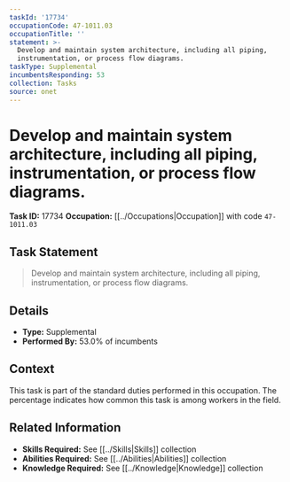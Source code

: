 ```yaml
---
taskId: '17734'
occupationCode: 47-1011.03
occupationTitle: ''
statement: >-
  Develop and maintain system architecture, including all piping,
  instrumentation, or process flow diagrams.
taskType: Supplemental
incumbentsResponding: 53
collection: Tasks
source: onet
---
```

# Develop and maintain system architecture, including all piping, instrumentation, or process flow diagrams.

**Task ID:** 17734
**Occupation:** [[../Occupations|Occupation]] with code `47-1011.03`

## Task Statement

> Develop and maintain system architecture, including all piping, instrumentation, or process flow diagrams.

## Details

- **Type:** Supplemental
- **Performed By:** 53.0% of incumbents

## Context

This task is part of the standard duties performed in this occupation. The percentage indicates how common this task is among workers in the field.

## Related Information

- **Skills Required:** See [[../Skills|Skills]] collection
- **Abilities Required:** See [[../Abilities|Abilities]] collection
- **Knowledge Required:** See [[../Knowledge|Knowledge]] collection
